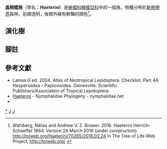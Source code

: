 {{NoteTA
|G1=Butterfly
}}
{{Automatic taxobox
| taxon = Haeterini
| image = Cithaerias pireta tambopata (2872461625).jpg
| image_caption = [[紅暈綃眼蝶|紅暈綃眼蝶]]<br />''Cithaerias pireta tambopata''
| authority = Herrich-Schaeffer 1864
| type_genus = [[晶眼蝶屬|晶眼蝶屬]]<br />''Haetera''
| type_genus_authority = Fabricius, 1807
| subdivision_ranks = 屬
| subdivision =
* [[鍍眼蝶屬|鍍眼蝶屬]] ''Dulcedo''
* [[柔眼蝶屬|柔眼蝶屬]] ''Pierella''
* [[晶眼蝶屬|晶眼蝶屬]] ''Haetera''
* [[綃眼蝶屬|綃眼蝶屬]] ''Cithaerias''
* [[擬晶眼蝶屬|擬晶眼蝶屬]] ''Pseudohaetera''
}}

'''晶眼蝶族'''（學名：'''''Haeterini'''''）是[[蛺蝶科|蛺蝶科]][[眼蝶亞科|眼蝶亞科]]中的一個族。物種分佈於[[新熱帶界|新熱帶界]]森林。前翅透明，後翅外緣有鮮豔的顏色<ref>Wahlberg, Niklas and Andrew V. Z. Brower. 2016. Haeterini Herrich-Schaeffer 1864. Version 24 March 2016 (under construction). http://tolweb.org/Haeterini/70265/2016.03.24 {{Wayback|url=http://tolweb.org/Haeterini/70265/2016.03.24 |date=20160604123834 }} in The Tree of Life Web Project, http://tolweb.org/ {{Wayback|url=http://tolweb.org/ |date=20110515100516 }}</ref>。

== 演化樹 ==
{{clade
|label1='''晶眼蝶族'''
 |1=
{{clade
 |1=[[鍍眼蝶屬|鍍眼蝶屬]] ''Dulcedo''
 |2=[[柔眼蝶屬|柔眼蝶屬]] ''Pierella''
 |3={{clade
  |1=[[擬晶眼蝶屬|擬晶眼蝶屬]] ''Pseudohaetera''
  |2={{clade
   |1=[[綃眼蝶屬|綃眼蝶屬]] ''Cithaerias''
   |2=[[晶眼蝶屬|晶眼蝶屬]] ''Haetera''}}}}}}}}

== 腳註 ==
{{reflist}}

== 參考文獻 ==
* Lamas G ed. 2004. Atlas of Neotropical Lepidoptera. Checklist: Part 4A Hesperioidea - Papiionoidea. Gainesville: Scientific Publishers/Association of Tropical Lepidoptera.
* [https://web.archive.org/web/20160806091441/http://www.nymphalidae.net/old_site/Phylogeny/Haeterini.htm Haeterini] - Nymphalidae Phylogeny - nymphalidae.net
* {{Cite book | author = 寿建新 周尧 李宇飞 | title = 世界蝴蝶分類名錄 | location = 中國 | publisher = 陝西科學技術出版社 | date = 2006-04-01 | ISBN = 9787536936768 | language= zh-hans }}

{{Commons category| Haeterini}}
{{Taxonbar}}

{{眼蝶亞科}}

[[Category:晶眼蝶族|*]]
[[Category:眼蝶亞科|J]]
[[Category:1807年描述的分类群|J]]